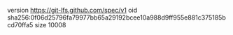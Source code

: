 version https://git-lfs.github.com/spec/v1
oid sha256:0f06d25796fa79977bb65a29192bcee10a988d9ff955e881c375185bcd70ffa5
size 10008

